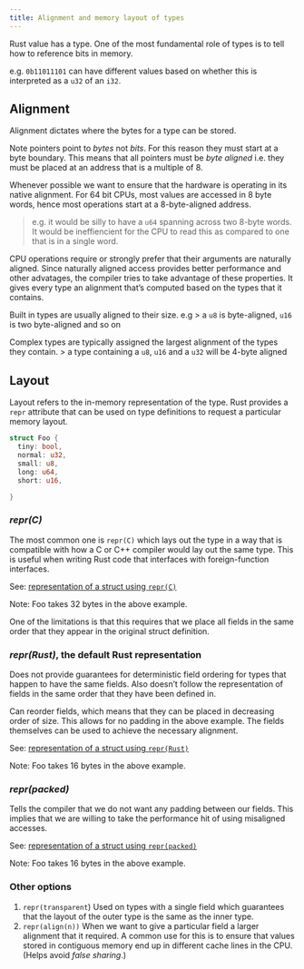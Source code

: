 ```yaml
---
title: Alignment and memory layout of types
---
```

Rust value has a type.
One of the most fundamental role of types is to tell how to reference bits in memory.

e.g.
`0b11011101` can have different values based on whether this is
interpreted as a `u32` of an `i32`.

## Alignment
Alignment dictates where the bytes for a type can be stored.

Note pointers point to _bytes_ not _bits_. For this reason they must start at a
byte boundary. This means that all pointers must be _byte aligned_ i.e. they
must be placed at an address that is a multiple of 8.

Whenever possible we want to ensure that the hardware is operating in
its native alignment. For 64 bit CPUs, most values are accessed in 8 byte
words, hence most operations start at a 8-byte-aligned address.

>e.g. it would be silly to have a `u64` spanning across two 8-byte words. It would be ineffiencient for the CPU to read this as compared to one that is in a single word.

CPU operations require or strongly prefer that their arguments are naturally aligned.
Since naturally aligned access provides better performance and other advatages, the compiler tries to take advantage of these properties.
It gives every type an alignment that's computed based on the types that it contains.

Built in types are usually aligned to their size. e.g
> a `u8` is byte-aligned, `u16` is two byte-aligned and so on

Complex types are typically assigned the largest alignment of the types they contain.
> a type containing a `u8`, `u16` and a `u32` will be 4-byte aligned


## Layout

Layout refers to the in-memory representation of the type.
Rust provides a `repr` attribute that can be used on type definitions to request a particular memory layout.

```rust
struct Foo {
  tiny: bool,
  normal: u32,
  small: u8,
  long: u64,
  short: u16,

}
```

### _repr(C)_

The most common one is `repr(C)`  which lays out the type in a way that is compatible with  how a C or C++ compiler would lay out the same type.
This is useful when writing Rust code that interfaces with foreign-function interfaces.

See: [representation of a struct using `repr(C)`](https://play.rust-lang.org/?version=stable&mode=debug&edition=2018&gist=bec8b756cb3f4ef4f335ace528f5ba4f)

Note: Foo takes 32 bytes in the above example.

One of the limitations is that this requires that we place all fields in the same order that they appear in the original struct definition.

### _repr(Rust)_, the default Rust representation

Does not provide guarantees for deterministic field ordering for types that happen to have the same fields. Also doesn't follow the representation of fields in the same order that they have been defined in.

Can reorder fields, which means that they can be placed in decreasing order of size.
This allows for no padding in the above example. The fields themselves can be used to achieve the necessary alignment.

See: [representation of a struct using `repr(Rust)`](https://play.rust-lang.org/?version=stable&mode=debug&edition=2018&gist=c6416596913d891ac85497d25c6f7aa4)

Note: Foo takes 16 bytes in the above example.


### _repr(packed)_

Tells the compiler that we do not want any padding between our fields.
This implies that we are willing to take the performance hit of using misaligned accesses.

See: [representation of a struct using `repr(packed)`](https://play.rust-lang.org/?version=stable&mode=debug&edition=2018&gist=da726a144f41ec06745f671dbfb7ca60)

Note: Foo takes 16 bytes in the above example.

### Other options
1.  `repr(transparent`)
    Used on types with a single field which guarantees that the layout of the outer type
    is the same as the inner type.
2. `repr(align(n))`
    When we want to give a particular field a larger alignment that it required.
    A common use for this is to ensure that values stored in contiguous memory end up in different cache lines in the CPU. (Helps avoid _false sharing_.)
    
